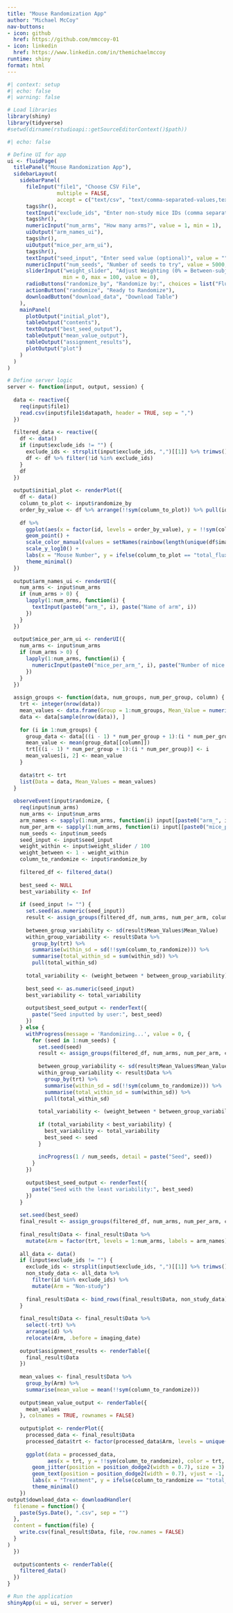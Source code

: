 ```yaml
---
title: "Mouse Randomization App"
author: "Michael McCoy"
nav-buttons:
- icon: github
  href: https://github.com/mmccoy-01
- icon: linkedin
  href: https://www.linkedin.com/in/themichaelmccoy
runtime: shiny
format: html
---
```


```r
#| context: setup
#| echo: false
#| warning: false

# Load libraries
library(shiny)
library(tidyverse)
#setwd(dirname(rstudioapi::getSourceEditorContext()$path))
```

```r
#| echo: false

# Define UI for app
ui <- fluidPage(
  titlePanel("Mouse Randomization App"),
  sidebarLayout(
    sidebarPanel(
      fileInput("file1", "Choose CSV File",
                multiple = FALSE,
                accept = c("text/csv", "text/comma-separated-values,text/plain", ".csv")),
      tags$hr(),
      textInput("exclude_ids", "Enter non-study mice IDs (comma separated)", value = ""),
      tags$hr(),
      numericInput("num_arms", "How many arms?", value = 1, min = 1),
      uiOutput("arm_names_ui"),
      tags$hr(),
      uiOutput("mice_per_arm_ui"),
      tags$hr(),
      textInput("seed_input", "Enter seed value (optional)", value = ""),
      numericInput("num_seeds", "Number of seeds to try", value = 5000, min = 1),
      sliderInput("weight_slider", "Adjust Weighting (0% = Between-subjects, 100% = Within-subjects)",
                  min = 0, max = 100, value = 0),
      radioButtons("randomize_by", "Randomize by:", choices = list("Flux" = "total_flux", "Radiance" = "avg_radiance"), selected = "total_flux"),
      actionButton("randomize", "Ready to Randomize"),
      downloadButton("download_data", "Download Table")
    ),
    mainPanel(
      plotOutput("initial_plot"),
      tableOutput("contents"),
      textOutput("best_seed_output"),
      tableOutput("mean_value_output"),
      tableOutput("assignment_results"),
      plotOutput("plot")
    )
  )
)

# Define server logic
server <- function(input, output, session) {
  
  data <- reactive({
    req(input$file1)
    read.csv(input$file1$datapath, header = TRUE, sep = ",")
  })
  
  filtered_data <- reactive({
    df <- data()
    if (input$exclude_ids != "") {
      exclude_ids <- strsplit(input$exclude_ids, ",")[[1]] %>% trimws()
      df <- df %>% filter(!id %in% exclude_ids)
    }
    df
  })
  
  output$initial_plot <- renderPlot({
    df <- data()
    column_to_plot <- input$randomize_by
    order_by_value <- df %>% arrange(!!sym(column_to_plot)) %>% pull(id)
    
    df %>%
      ggplot(aes(x = factor(id, levels = order_by_value), y = !!sym(column_to_plot), color = imaging_date)) +
      geom_point() +
      scale_color_manual(values = setNames(rainbow(length(unique(df$imaging_date))), unique(df$imaging_date))) +
      scale_y_log10() +
      labs(x = "Mouse Number", y = ifelse(column_to_plot == "total_flux", "Total Flux", "Average Radiance"), color = "Imaging Date") +
      theme_minimal()
  })
  
  output$arm_names_ui <- renderUI({
    num_arms <- input$num_arms
    if (num_arms > 0) {
      lapply(1:num_arms, function(i) {
        textInput(paste0("arm_", i), paste("Name of arm", i))
      })
    }
  })
  
  output$mice_per_arm_ui <- renderUI({
    num_arms <- input$num_arms
    if (num_arms > 0) {
      lapply(1:num_arms, function(i) {
        numericInput(paste0("mice_per_arm_", i), paste("Number of mice in arm", i), value = 1, min = 1)
      })
    }
  })
  
  assign_groups <- function(data, num_groups, num_per_group, column) {
    trt <- integer(nrow(data))
    mean_values <- data.frame(Group = 1:num_groups, Mean_Value = numeric(num_groups))
    data <- data[sample(nrow(data)), ]
    
    for (i in 1:num_groups) {
      group_data <- data[((i - 1) * num_per_group + 1):(i * num_per_group), ]
      mean_value <- mean(group_data[[column]])
      trt[((i - 1) * num_per_group + 1):(i * num_per_group)] <- i
      mean_values[i, 2] <- mean_value
    }
    
    data$trt <- trt
    list(Data = data, Mean_Values = mean_values)
  }
  
  observeEvent(input$randomize, {
    req(input$num_arms)
    num_arms <- input$num_arms
    arm_names <- sapply(1:num_arms, function(i) input[[paste0("arm_", i)]])
    num_per_arm <- sapply(1:num_arms, function(i) input[[paste0("mice_per_arm_", i)]])
    num_seeds <- input$num_seeds
    seed_input <- input$seed_input
    weight_within <- input$weight_slider / 100
    weight_between <- 1 - weight_within
    column_to_randomize <- input$randomize_by
    
    filtered_df <- filtered_data()
    
    best_seed <- NULL
    best_variability <- Inf
    
    if (seed_input != "") {
      set.seed(as.numeric(seed_input))
      result <- assign_groups(filtered_df, num_arms, num_per_arm, column_to_randomize)
      
      between_group_variability <- sd(result$Mean_Values$Mean_Value)
      within_group_variability <- result$Data %>%
        group_by(trt) %>%
        summarise(within_sd = sd(!!sym(column_to_randomize))) %>%
        summarise(total_within_sd = sum(within_sd)) %>%
        pull(total_within_sd)
      
      total_variability <- (weight_between * between_group_variability) + (weight_within * within_group_variability)
      
      best_seed <- as.numeric(seed_input)
      best_variability <- total_variability
      
      output$best_seed_output <- renderText({
        paste("Seed inputted by user:", best_seed)
      })
    } else {
      withProgress(message = 'Randomizing...', value = 0, {
        for (seed in 1:num_seeds) {
          set.seed(seed)
          result <- assign_groups(filtered_df, num_arms, num_per_arm, column_to_randomize)
          
          between_group_variability <- sd(result$Mean_Values$Mean_Value)
          within_group_variability <- result$Data %>%
            group_by(trt) %>%
            summarise(within_sd = sd(!!sym(column_to_randomize))) %>%
            summarise(total_within_sd = sum(within_sd)) %>%
            pull(total_within_sd)
          
          total_variability <- (weight_between * between_group_variability) + (weight_within * within_group_variability)
          
          if (total_variability < best_variability) {
            best_variability <- total_variability
            best_seed <- seed
          }
          
          incProgress(1 / num_seeds, detail = paste("Seed", seed))
        }
      })
      
      output$best_seed_output <- renderText({
        paste("Seed with the least variability:", best_seed)
      })
    }
    
    set.seed(best_seed)
    final_result <- assign_groups(filtered_df, num_arms, num_per_arm, column_to_randomize)
    
    final_result$Data <- final_result$Data %>%
      mutate(Arm = factor(trt, levels = 1:num_arms, labels = arm_names))
    
    all_data <- data()
    if (input$exclude_ids != "") {
      exclude_ids <- strsplit(input$exclude_ids, ",")[[1]] %>% trimws()
      non_study_data <- all_data %>%
        filter(id %in% exclude_ids) %>%
        mutate(Arm = "Non-study")
      
      final_result$Data <- bind_rows(final_result$Data, non_study_data)
    }
    
    final_result$Data <- final_result$Data %>%
      select(-trt) %>%
      arrange(id) %>%
      relocate(Arm, .before = imaging_date)
    
    output$assignment_results <- renderTable({
      final_result$Data
    })
    
    mean_values <- final_result$Data %>%
      group_by(Arm) %>%
      summarise(mean_value = mean(!!sym(column_to_randomize)))
    
    output$mean_value_output <- renderTable({
      mean_values
    }, colnames = TRUE, rownames = FALSE)
    
    output$plot <- renderPlot({
      processed_data <- final_result$Data
      processed_data$trt <- factor(processed_data$Arm, levels = unique(processed_data$Arm[order(processed_data$Arm)]))
      
      ggplot(data = processed_data,
             aes(x = trt, y = !!sym(column_to_randomize), color = trt, label = id)) +
        geom_jitter(position = position_dodge2(width = 0.7), size = 3) +
        geom_text(position = position_dodge2(width = 0.7), vjust = -1, size = 3) +
        labs(x = "Treatment", y = ifelse(column_to_randomize == "total_flux", "Flux [p/s]", "Radiance [p/s/cm²/sr]"), color = "Treatment") +
        theme_minimal()
    })
output$download_data <- downloadHandler(
  filename = function() {
    paste(Sys.Date(), ".csv", sep = "")
  },
  content = function(file) {
    write.csv(final_result$Data, file, row.names = FALSE)
  }
)
  })
  
  output$contents <- renderTable({
    filtered_data()
  })
}

# Run the application 
shinyApp(ui = ui, server = server)
```
